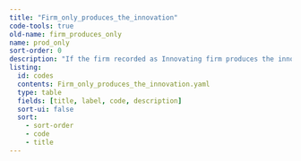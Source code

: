 ```yaml
---
title: "Firm_only_produces_the_innovation"
code-tools: true
old-name: firm_produces_only
name: prod_only
sort-order: 0
description: "If the firm recorded as Innovating firm produces the innovation but has not developed it this variable has the value 1"
listing:
  id: codes
  contents: Firm_only_produces_the_innovation.yaml
  type: table
  fields: [title, label, code, description]
  sort-ui: false
  sort:
    - sort-order
    - code
    - title
---
```


:::{ #Codes }
:::
